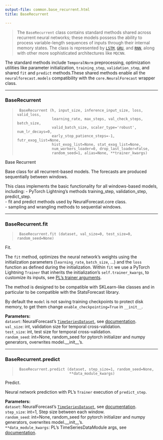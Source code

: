 ```yaml
---
output-file: common.base_recurrent.html
title: BaseRecurrent

---
```


> The `BaseRecurrent` class contains standard methods shared across
> recurrent neural networks; these models possess the ability to process
> variable-length sequences of inputs through their internal memory
> states. The class is represented by
> [`LSTM`](https://Nixtla.github.io/neuralforecast/models.lstm.html#lstm),
> [`GRU`](https://Nixtla.github.io/neuralforecast/models.gru.html#gru),
> and
> [`RNN`](https://Nixtla.github.io/neuralforecast/models.rnn.html#rnn),
> along with other more sophisticated architectures like `MQCNN`.

The standard methods include `TemporalNorm` preprocessing, optimization
utilities like parameter initialization, `training_step`,
`validation_step`, and shared `fit` and `predict` methods.These shared
methods enable all the `neuralforecast.models` compatibility with the
`core.NeuralForecast` wrapper class.

------------------------------------------------------------------------

### BaseRecurrent

> ``` text
>  BaseRecurrent (h, input_size, inference_input_size, loss, valid_loss,
>                 learning_rate, max_steps, val_check_steps, batch_size,
>                 valid_batch_size, scaler_type='robust', num_lr_decays=0,
>                 early_stop_patience_steps=-1, futr_exog_list=None,
>                 hist_exog_list=None, stat_exog_list=None,
>                 num_workers_loader=0, drop_last_loader=False,
>                 random_seed=1, alias=None, **trainer_kwargs)
> ```

Base Recurrent

Base class for all recurrent-based models. The forecasts are produced
sequentially between windows.

This class implements the basic functionality for all windows-based
models, including: - PyTorch Lightning’s methods training_step,
validation_step, predict_step. <br/> - fit and predict methods used by
NeuralForecast.core class. <br/> - sampling and wrangling methods to
sequential windows. <br/>

------------------------------------------------------------------------

### BaseRecurrent.fit

> ``` text
>  BaseRecurrent.fit (dataset, val_size=0, test_size=0, random_seed=None)
> ```

Fit.

The `fit` method, optimizes the neural network’s weights using the
initialization parameters (`learning_rate`, `batch_size`, …) and the
`loss` function as defined during the initialization. Within `fit` we
use a PyTorch Lightning `Trainer` that inherits the initialization’s
`self.trainer_kwargs`, to customize its inputs, see [PL’s trainer
arguments](https://pytorch-lightning.readthedocs.io/en/stable/api/pytorch_lightning.trainer.trainer.Trainer.html?highlight=trainer).

The method is designed to be compatible with SKLearn-like classes and in
particular to be compatible with the StatsForecast library.

By default the `model` is not saving training checkpoints to protect
disk memory, to get them change `enable_checkpointing=True` in
`__init__`.

**Parameters:**<br/> `dataset`: NeuralForecast’s
[`TimeSeriesDataset`](https://Nixtla.github.io/neuralforecast/tsdataset.html#timeseriesdataset),
see
[documentation](https://nixtla.github.io/neuralforecast/tsdataset.html).<br/>
`val_size`: int, validation size for temporal cross-validation.<br/>
`test_size`: int, test size for temporal cross-validation.<br/>
`random_seed`: int=None, random_seed for pytorch initializer and numpy
generators, overwrites model.\_\_init\_\_’s.<br/>

------------------------------------------------------------------------

### BaseRecurrent.predict

> ``` text
>  BaseRecurrent.predict (dataset, step_size=1, random_seed=None,
>                         **data_module_kwargs)
> ```

Predict.

Neural network prediction with PL’s `Trainer` execution of
`predict_step`.

**Parameters:**<br/> `dataset`: NeuralForecast’s
[`TimeSeriesDataset`](https://Nixtla.github.io/neuralforecast/tsdataset.html#timeseriesdataset),
see
[documentation](https://nixtla.github.io/neuralforecast/tsdataset.html).<br/>
`step_size`: int=1, Step size between each window.<br/> `random_seed`:
int=None, random_seed for pytorch initializer and numpy generators,
overwrites model.\_\_init\_\_’s.<br/> `**data_module_kwargs`: PL’s
TimeSeriesDataModule args, see
[documentation](https://pytorch-lightning.readthedocs.io/en/1.6.1/extensions/datamodules.html#using-a-datamodule).

